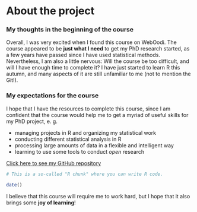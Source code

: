 
# About the project

### My thoughts in the beginning of the course

Overall, I was very excited when I found this course on WebOodi. The course appeared to be **just what I need** to get my PhD research started, as a few years have passed since I have used statistical methods. Nevertheless, I am also a little nervous: Will the course be too difficult, and will I have enough time to complete it? I have just started to learn R this autumn, and many aspects of it are still unfamiliar to me (not to mention the Git!). 

### My expectations for the course

I hope that I have the resources to complete this course, since I am confident that the course would help me to get a myriad of useful skills for my PhD project, e. g. 

* managing projects in R and organizing my statistical work
* conducting different statistical analysis in R
* processing large amounts of data in a flexible and intelligent way
* learning to use some tools to conduct *open* research



[Click here to see my GitHub repository](https://github.com/johanrab/IODS-project)

```r
# This is a so-called "R chunk" where you can write R code.

date()

```

I believe that this course will require me to work hard, but I hope that it also brings some **joy of learning**!
